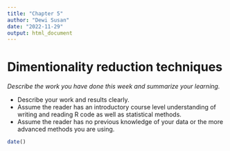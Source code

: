 ```yaml
---
title: "Chapter 5"
author: "Dewi Susan"
date: "2022-11-29"
output: html_document
---
```

# Dimentionality reduction techniques

*Describe the work you have done this week and summarize your learning.*



- Describe your work and results clearly. 
- Assume the reader has an introductory course level understanding of writing and reading R code as well as statistical methods.
- Assume the reader has no previous knowledge of your data or the more advanced methods you are using.

```r
date()
```

